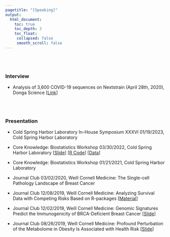```yaml
---
pagetitle: "[Speaking]"
output:
  html_document:
    toc: true
    toc_depth: 3
    toc_float:
     collapsed: false
     smooth_scroll: false
---
```


<link rel="stylesheet" href="styles.css" type="text/css">
<link rel="stylesheet" href="site_libs/academicons-1.9.1/css/academicons.min.css"/>

<br><br>

### Interview

+ Analysis of 3,600 COVID-19 sequences on Nextstrain (April 28th, 2020), Donga Science [[Link](https://news.naver.com/main/read.nhn?mode=LSD&mid=sec&sid1=103&oid=584&aid=0000008582)]


<br><br>

### Presentation

+ Cold Spring Harbor Laboratory In-House Symposium XXXVI 01/19/2023, Cold Spring Harbor Laboratory

+ Core Knowledge: Biostatistics Workshop 03/30/2022, Cold Spring Harbor Laboratory    [[Slide](/content/post/CoreKnowledge_03302022.pdf)] [[R Code](/content/post/CoreKnowledge_03302022.R)] [[Data](/content/post/CoreKnowledge.xlsx)]

+ Core Knowledge: Biostatistics Workshop 01/21/2021, Cold Spring Harbor Laboratory

+ Journal Club 03/02/2020, Weill Cornell Medicine: The Single-cell Pathology Landscape of Breast Cancer

+ Journal Club 12/08/2019, Weill Cornell Medicine: Analyzing Survival Data with Competing Risks Based on R-packages [[Material](/content/post/competing_risk_12092019.html)]

+ Journal Club 12/02/2019, Weill Cornell Medicine: Genomic Signatures Predict the Immunogenicity of BRCA-Deficient Breast Cancer [[Slide](/content/post/Journal Club 12_02 Presentation Slide.pdf)]

+ Journal Club 08/26/2019, Weill Cornell Medicine: Profound Perturbation of the Metabolome in Obesity Is Associated with Health Risk [[Slide](/content/post/Journal Club 08_26 Presentation Slide.pdf)]